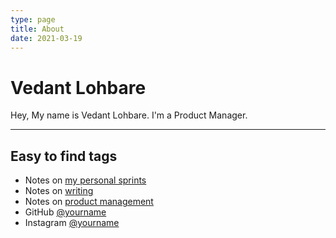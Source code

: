 ```yaml
---
type: page
title: About
date: 2021-03-19
---
```


# Vedant Lohbare

Hey, My name is Vedant Lohbare.
I'm a Product Manager.

---

## Easy to find tags

- Notes on [my personal sprints](/tags/sprints)
- Notes on [writing](/tags/writing)
- Notes on [product management](/tags/product-management)
- GitHub [@yourname](https://github.com/yourname)
- Instagram [@yourname](https://instagram.com/yourname)
